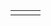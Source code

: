{{en/scenarios by size}}

{|
|-
|style="border:none;background:white"|
{{en/Scenario/Oberbayern}}

|style="border:none;background:white"|
{{en/Scenario/Malaysia}}

|style="border:none;background:white"|
{{en/Scenario/Cuba}}

|}